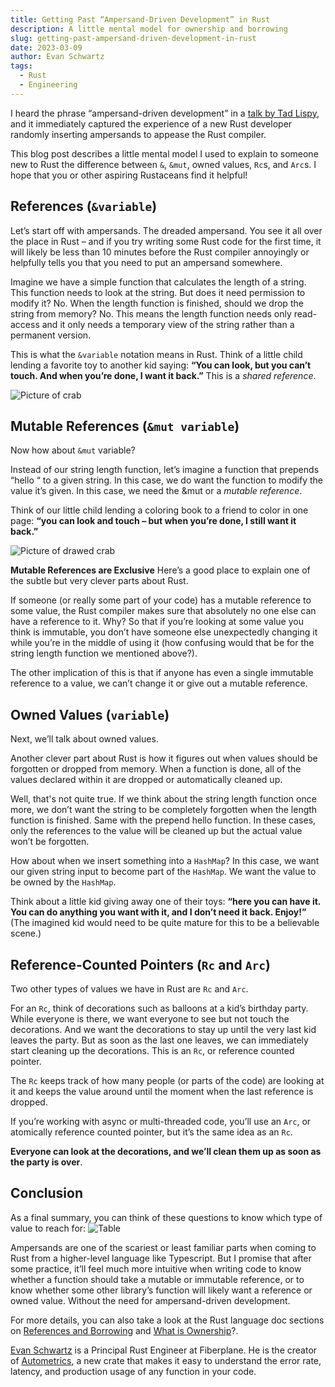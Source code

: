 ```yaml
---
title: Getting Past “Ampersand-Driven Development” in Rust
description: A little mental model for ownership and borrowing
slug: getting-past-ampersand-driven-development-in-rust
date: 2023-03-09
author: Evan Schwartz
tags:
  - Rust
  - Engineering
---
```



I heard the phrase “ampersand-driven development” in a [talk by Tad Lispy](https://www.youtube.com/watch?v=lsnksAMpUvM), and it immediately captured the experience of a new Rust developer randomly inserting ampersands to appease the Rust compiler.

This blog post describes a little mental model I used to explain to someone new to Rust the difference between `&`, `&mut`, owned values, `Rc`s, and `Arc`s. I hope that you or other aspiring Rustaceans find it helpful!

## References (`&variable`)

Let’s start off with ampersands. The dreaded ampersand. You see it all over the place in Rust – and if you try writing some Rust code for the first time, it will likely be less than 10 minutes before the Rust compiler annoyingly or helpfully tells you that you need to put an ampersand somewhere.

Imagine we have a simple function that calculates the length of a string. This function needs to look at the string. But does it need permission to modify it? No. When the length function is finished, should we drop the string from memory? No. This means the length function needs only read-access and it only needs a temporary view of the string rather than a permanent version.

This is what the `&variable` notation means in Rust. Think of a little child lending a favorite toy to another kid saying: **“You can look, but you can’t touch. And when you’re done, I want it back.”** This is a _shared reference_.

![Picture of crab](@/assets/blog/2023-03-09-img01-crab.png)

## Mutable References (`&mut variable`)

Now how about `&mut` variable?

Instead of our string length function, let’s imagine a function that prepends “hello “ to a given string. In this case, we do want the function to modify the value it’s given. In this case, we need the &mut or a _mutable reference_.

Think of our little child lending a coloring book to a friend to color in one page: **“you can look and touch – but when you’re done, I still want it back.”**

![Picture of drawed crab](@/assets/blog/2023-03-09-img02-crab-drawing.png)

**Mutable References are Exclusive**
Here’s a good place to explain one of the subtle but very clever parts about Rust.

If someone (or really some part of your code) has a mutable reference to some value, the Rust compiler makes sure that absolutely no one else can have a reference to it. Why? So that if you’re looking at some value you think is immutable, you don’t have someone else unexpectedly changing it while you’re in the middle of using it (how confusing would that be for the string length function we mentioned above?).

The other implication of this is that if anyone has even a single immutable reference to a value, we can’t change it or give out a mutable reference.

## Owned Values (`variable`)

Next, we’ll talk about owned values.

Another clever part about Rust is how it figures out when values should be forgotten or dropped from memory. When a function is done, all of the values declared within it are dropped or automatically cleaned up.

Well, that's not quite true. If we think about the string length function once more, we don’t want the string to be completely forgotten when the length function is finished. Same with the prepend hello function. In these cases, only the references to the value will be cleaned up but the actual value won’t be forgotten.

How about when we insert something into a `HashMap`? In this case, we want our given string input to become part of the `HashMap`. We want the value to be owned by the `HashMap`.

Think about a little kid giving away one of their toys: **“here you can have it. You can do anything you want with it, and I don’t need it back. Enjoy!”** (The imagined kid would need to be quite mature for this to be a believable scene.)

## Reference-Counted Pointers (`Rc` and `Arc`)

Two other types of values we have in Rust are `Rc` and `Arc`.

For an `Rc`, think of decorations such as balloons at a kid’s birthday party. While everyone is there, we want everyone to see but not touch the decorations. And we want the decorations to stay up until the very last kid leaves the party. But as soon as the last one leaves, we can immediately start cleaning up the decorations. This is an `Rc`, or reference counted pointer.

The `Rc` keeps track of how many people (or parts of the code) are looking at it and keeps the value around until the moment when the last reference is dropped.

If you’re working with async or multi-threaded code, you’ll use an `Arc`, or atomically reference counted pointer, but it’s the same idea as an `Rc`.

**Everyone can look at the decorations, and we’ll clean them up as soon as the party is over**.

## Conclusion

As a final summary, you can think of these questions to know which type of value to reach for:
![Table](@/assets/blog/2023-03-09-img03-table.png)

Ampersands are one of the scariest or least familiar parts when coming to Rust from a higher-level language like Typescript. But I promise that after some practice, it’ll feel much more intuitive when writing code to know whether a function should take a mutable or immutable reference, or to know whether some other library’s function will likely want a reference or owned value. Without the need for ampersand-driven development.

For more details, you can also take a look at the Rust language doc sections on [References and Borrowing](https://doc.rust-lang.org/book/ch04-02-references-and-borrowing.html) and [What is Ownership](https://doc.rust-lang.org/book/ch04-01-what-is-ownership.html)?.

[Evan Schwartz](https://github.com/emschwartz) is a Principal Rust Engineer at Fiberplane. He is the creator of [Autometrics](https://github.com/autometrics-dev/autometrics-rs), a new crate that makes it easy to understand the error rate, latency, and production usage of any function in your code.
